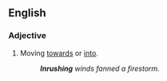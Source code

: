 ==English==

===Adjective===
{{head|en|adjective}}

# Moving [[towards]] or [[into]].
#: '''''Inrushing''' winds fanned a firestorm.''